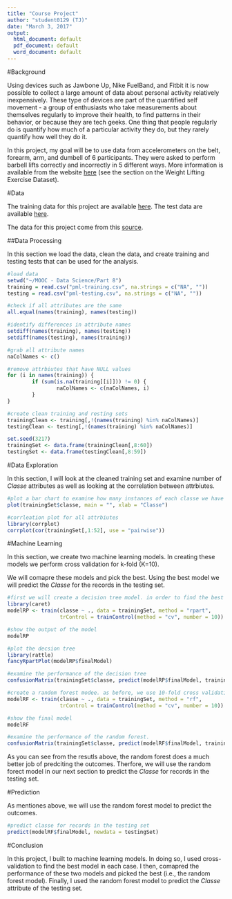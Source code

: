 ---
title: "Course Project"
author: "student0129 (TJ)"
date: "March 3, 2017"
output:
  html_document: default
  pdf_document: default
  word_document: default
---

#Background

Using devices such as Jawbone Up, Nike FuelBand, and Fitbit it is now possible to collect a large amount of data about personal activity relatively inexpensively. These type of devices are part of the quantified self movement - a group of enthusiasts who take measurements about themselves regularly to improve their health, to find patterns in their behavior, or because they are tech geeks. One thing that people regularly do is quantify how much of a particular activity they do, but they rarely quantify how well they do it. 

In this project, my goal will be to use data from accelerometers on the belt, forearm, arm, and dumbell of 6 participants. They were asked to perform barbell lifts correctly and incorrectly in 5 different ways. More information is available from the website [here](http://groupware.les.inf.puc-rio.br/har) (see the section on the Weight Lifting Exercise Dataset). 

#Data 

The training data for this project are available [here](https://d396qusza40orc.cloudfront.net/predmachlearn/pml-training.csv). The test data are available [here](https://d396qusza40orc.cloudfront.net/predmachlearn/pml-testing.csv).

The data for this project come from this [source](http://groupware.les.inf.puc-rio.br/har).

##Data Processing 

In this section we load the data, clean the data, and create training and testing tests that can be used for the analysis. 

```{r data}
#load data
setwd("~/MOOC - Data Science/Part 8")
training = read.csv("pml-training.csv", na.strings = c("NA", ""))
testing = read.csv("pml-testing.csv", na.strings = c("NA", ""))

#check if all attributes are the same
all.equal(names(training), names(testing))

#identify differences in attribute names
setdiff(names(training), names(testing))
setdiff(names(testing), names(training))

#grab all attribute names
naColNames <- c()

#remove attrbiutes that have NULL values
for (i in names(training)) {
        if (sum(is.na(training[[i]])) != 0) {
                naColNames <- c(naColNames, i)
        }
}

#create clean training and resting sets
trainingClean <- training[,!(names(training) %in% naColNames)]
testingClean <- testing[,!(names(training) %in% naColNames)]

set.seed(3217)
trainingSet <- data.frame(trainingClean[,8:60])
testingSet <- data.frame(testingClean[,8:59])
```

#Data Exploration

In this section, I will look at the cleaned training set and examine number of *Classe* attributes as well as looking at the correlation between attrbiutes. 

```{r explore}
#plot a bar chart to examine how many instances of each classe we have
plot(trainingSet$classe, main = "", xlab = "Classe")

#corrleation plot for all attrbiutes
library(corrplot)
corrplot(cor(trainingSet[,1:52], use = "pairwise"))
```

#Machine Learning

In this section, we create two machine learning models. In creating these models we perform cross validation for k-fold (K=10). 

We will comapre these models and pick the best. Using the best model we will predict the *Classe* for the records in the testing set.

```{r modeling}
#first we will create a decision tree model. in order to find the best decision tree we use 10-fold crross-validation.
library(caret)
modelRP <- train(classe ~ ., data = trainingSet, method = "rpart",
                 trControl = trainControl(method = "cv", number = 10))

#show the output of the model 
modelRP

#plot the decsion tree
library(rattle)
fancyRpartPlot(modelRP$finalModel)

#examine the performance of the decision tree
confusionMatrix(trainingSet$classe, predict(modelRP$finalModel, trainingSet, type = "class"))

#create a random forest modee. as before, we use 10-fold cross validation to find the best random forect model. 
modelRF <- train(classe ~ ., data = trainingSet, method = "rf",
                 trControl = trainControl(method = "cv", number = 10))

#show the final model 
modelRF

#examine the performance of the random forest.
confusionMatrix(trainingSet$classe, predict(modelRF$finalModel, trainingSet, type = "class"))
```

As you can see from the resutls above, the random forest does a much better job of predciting the outcomes. Therfore, we will use the random forect model in our next section to predict the *Classe* for records in the testing set. 

#Prediction

As mentiones above, we will use the random forest model to predict the outcomes.

```{r prediction}
#predict classe for records in the testing set
predict(modelRF$finalModel, newdata = testingSet)
```

#Conclusion

In this project, I built to machine learning models. In doing so, I used cross-validation to find the best model in each case. I then, comapred the performance of these two models and picked the best (i.e., the random forest model). Finally, I used the random forest model to predict the *Classe* attribute of the testing set. 